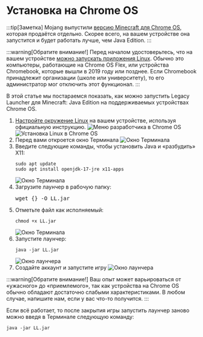 

# Установка на Chrome OS

:::tip[Заметка]
Mojang выпустили [версию Minecraft для Chrome OS](https://play.google.com/store/apps/details?id=com.mojang.minecraftpe), которая продаётся отдельно.
Скорее всего, на вашем устройстве она запустится и будет работать лучше, чем Java Edition.
:::

:::warning[Обратите внимание!]
Перед началом удостоверьтесь, что на вашем устройстве [можно запускать
приложения Linux](https://sites.google.com/a/chromium.org/dev/chromium-os/chrome-os-systems-supporting-linux).
Обычно это компьютеры, работающие на Chrome OS Flex, или устройства Chromebook, которые вышли в 2019 году или позднее.
Если Chromebook принадлежит организации (школе или университету), то его администратор мог отключить этот функционал.
:::

В этой статье мы постараемся показать, как можно запустить Legacy Launcher для Minecraft: Java Edition на поддерживаемых устройствах Chrome OS.

1. [Настройте окружение Linux](https://support.google.com/chromebook/answer/9145439) на вашем устройстве, используя официальную инструкцию. ![Меню разработчика в Chrome OS](/img/chromeos_1.png) ![Установка Linux в Chrome OS](/img/chromeos_2.png)
2. Перед вами откроется окно Терминала ![Окно Терминала](/img/chromeos_3.png)
3. Введите следующие команды, чтобы установить Java и «разбудить» X11:
   ```shell
   sudo apt update
   sudo apt install openjdk-17-jre x11-apps
   ```
   ![Окно Терминала](/img/chromeos_4.png)
4. Загрузите лаунчер в рабочую папку:
   <CodeBlockContainer as="div" className="language-shell">
   <pre>wget {<RedirHost path="/jar" />} -O LL.jar</pre>
   </CodeBlockContainer>
5. Отметьте файл как исполняемый:
   ```shell
   chmod +x LL.jar
   ```
   ![Окно Терминала](/img/chromeos_5.png)
6. Запустите лаунчер:
   ```shell
   java -jar LL.jar
   ```
   ![Окно лаунчера](/img/chromeos_6.png)
7. Создайте аккаунт и запустите игру
   ![Окно лаунчера](/img/chromeos_7.png)

:::warning[Обратите внимание!]
Ваш опыт может варьироваться от «ужасного» до «приемлемого», так как устройства на Chrome OS обычно обладают достаточно слабыми характеристиками.
<RedirHost path="/discord/ru">В любом случае, напишите нам</RedirHost>, если у вас что-то получится.
:::

Если всё работает, то после закрытия игры запустить лаунчер заново можно введя в Терминале следующую команду:
```shell
java -jar LL.jar
```
